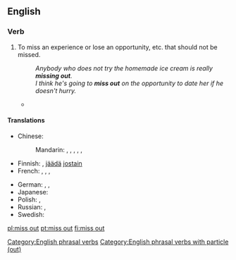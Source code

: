 ==English==

===Verb===
{{en-verb|head=[[miss]] [[out]]|misses out|missing out|missed out}}
# {{idiomatic}} To miss an experience or lose an opportunity, etc. that should not be missed.
#: ''Anybody who does not try the homemade ice cream is really '''missing out'''.''
#: ''I think he's going to '''miss out''' on the opportunity to date her if he doesn't hurry.''
#* {{quote-news
|year=2012
|date=May 5
|author=Phil McNulty
|title=Chelsea 2-1 Liverpool
|work=BBC Sport
|url=http://www.bbc.co.uk/sport/0/football/17878435
|page=
|passage=The final started with £85m worth of striking talent on the bench as Carroll was a Liverpool substitute and Chelsea's Fernando Torres '''missed out''' on a starting place against his former club.}}

====Translations====
{{trans-top|to miss something that should not be missed}}
* Chinese:
*: Mandarin: {{t|cmn|錯過|sc=Hani}}, {{t|cmn|错过|tr=cuòguò|sc=Hani}}, {{t|cmn|放過|sc=Hani}}, {{t|cmn|放过|tr=fàngguò|sc=Hani}}, {{t|cmn|丟掉|sc=Hani}}, {{t|cmn|丢掉|tr=diūdiào|sc=Hani}}
* Finnish: {{t+|fi|menettää}}, [[jäädä]] [[jostain]] {{t+|fi|paitsi}}
* French: {{t+|fr|manquer}}, {{t+|fr|perdre}}, {{t+|fr|laisser passer}}, {{t+|fr|louper}}
{{trans-mid}}
* German: {{t+|de|verpassen}}, {{t+|de|verfehlen}}, {{t+|de|auslassen}}
* Japanese: {{t-|ja|逃す|tr=のがす, nogasu|sc=Jpan}}
* Polish: {{t+|pl|opuszczać}} {{impf}}, {{t+|pl|opuścić}} {{pf.}}
* Russian: {{t+|ru|упускать|tr=upuskátʹ|sc=Cyrl}} {{impf}}, {{t+|ru|упустить|tr=upustítʹ|sc=Cyrl}} {{pf.}}
* Swedish: {{t|sv|missa}}
{{trans-bottom}}

[[Category:English phrasal verbs]]
[[Category:English phrasal verbs with particle (out)]]

[[pl:miss out]]
[[pt:miss out]]
[[fi:miss out]]